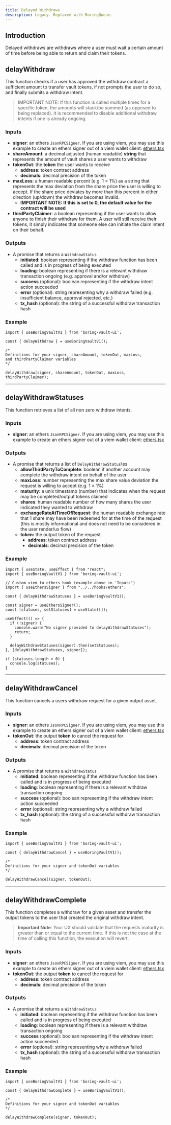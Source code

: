 ```yaml
---
title: Delayed Withdraws
description: Legacy. Replaced with BoringQueue.
---
```


## Introduction

Delayed withdraws are withdraws where a user must wait a certain amount of time before being able to return and claim their tokens.

## delayWithdraw

This function checks if a user has approved the withdraw contract a sufficient amount to transfer vault tokens, if not prompts the user to do so, and finally submits a withdraw intent.

> IMPORTANT NOTE: If this function is called multiple times for a specific token, the amounts will stack/be summed (as opposed to being replaced). It is recommended to disable additional withdraw intents if one is already ongoing.

### Inputs

- **signer**: an ethers `JsonRPCSigner`. If you are using viem, you may use this example to create an ethers signer out of a viem wallet client: [ethers.tsx](https://github.com/Se7en-Seas/boring-vault-ui/blob/main/src/hooks/ethers.tsx)
- **shareAmount**: a decimal adjusted (human readable) **string** that represents the amount of vault shares a user wants to withdraw
- **tokenOut**: the **token** the user wants to receive
    - **address**: token contract address
    - **decimals**: decimal precision of the token
- **maxLoss**: a human readable percent (e.g. 1 = 1%) as a string that represents the max deviation from the share price the user is willing to accept. If the share price deviates by more than this percent in either direction (up/down) the withdraw becomes invalid.
    - **IMPORTANT NOTE:  If this is set to 0, the default value for the contract will be used**
- **thirdPartyClaimer**: a boolean representing if the user wants to allow anyone to finish their withdraw for them. A user will still receive their tokens, it simply indicates that someone else can initiate the claim intent on their behalf.

### Outputs

- A promise that returns a `WithdrawStatus`
  - **initiated**: boolean representing if the withdraw function has been called and is in progress of being executed
  - **loading**: boolean representing if there is a relevant withdraw transaction ongoing (e.g. approval and/or withdraw)
  - **success** (optional): boolean representing if the withdraw intent action succeeded
  - **error** (optional): string representing why a withdraw failed (e.g. insufficient balance, approval rejected, etc.)
  - **tx_hash** (optional): the string of a successful withdraw transaction hash

### Example

```tsx
import { useBoringVaultV1 } from 'boring-vault-ui';

const { delayWithdraw } = useBoringVaultV1();

/*
Definitions for your signer, shareAmount, tokenOut, maxLoss,
and thirdPartyClaimer variables
*/

delayWithdraw(signer, shareAmount, tokenOut, maxLoss, thirdPartyClaimer);
```


---

## delayWithdrawStatuses

This function retrieves a list of all non zero withdraw intents.

### Inputs

- **signer**: an ethers `JsonRPCSigner`. If you are using viem, you may use this example to create an ethers signer out of a viem wallet client: [ethers.tsx](https://github.com/Se7en-Seas/boring-vault-ui/blob/main/src/hooks/ethers.tsx)

### Outputs

- A promise that returns a list of `DelayWithdrawStatus`\es
    - **allowThirdPartyToComplete**: boolean if another account may complete the withdraw intent on behalf of the user
    - **maxLoss**: number representing the max share value deviation the request is willing to accept (e.g. 1 = 1%)
    - **maturity**: a unix timestamp (number) that indicates when the request may be completed/output tokens claimed
    - **shares**: human readable number of how many shares the user indicated they wanted to withdraw
    - **exchangeRateAtTimeOfRequest**: the human readable exchange rate that 1 share may have been redeemed for at the time of the request (this is mostly informational and does not need to be considered in the user render/ux flow)
    - **token:** the output token of the request
        - **address**: token contract address
        - **decimals**: decimal precision of the token

### Example

```tsx
import { useState, useEffect } from "react";
import { useBoringVaultV1 } from 'boring-vault-ui';

// Custom viem to ethers hook (example above in 'Inputs')
import { useEthersSigner } from "../../hooks/ethers";

const { delayWithdrawStatuses } = useBoringVaultV1();

const signer = useEthersSigner();
const [statuses, setStatuses] = useState([]);

useEffect(() => {
  if (!signer) {
    console.warn("No signer provided to delayWithdrawStatuses");
    return;
  }

  delayWithdrawStatuses(signer).then(setStatuses);
}, [delayWithdrawStatuses, signer]);

if (statuses.length > 0) {
  console.log(statuses);
}
```

---

## delayWithdrawCancel

This function cancels a users withdraw request for a given output asset.

### Inputs

- **signer**: an ethers `JsonRPCSigner`. If you are using viem, you may use this example to create an ethers signer out of a viem wallet client: [ethers.tsx](https://github.com/Se7en-Seas/boring-vault-ui/blob/main/src/hooks/ethers.tsx)
- **tokenOut**: the output **token** to cancel the request for
    - **address**: token contract address
    - **decimals**: decimal precision of the token

### Outputs

- A promise that returns a `WithdrawStatus`
    - **initiated**: boolean representing if the withdraw function has been called and is in progress of being executed
    - **loading**: boolean representing if there is a relevant withdraw transaction ongoing
    - **success** (optional): boolean representing if the withdraw intent action succeeded
    - **error** (optional): string representing why a withdraw failed
    - **tx_hash** (optional): the string of a successful withdraw transaction hash

### Example

```tsx
import { useBoringVaultV1 } from 'boring-vault-ui';

const { delayWithdrawCancel } = useBoringVaultV1();

/*
Definitions for your signer and tokenOut variables
*/

delayWithdrawCancel(signer, tokenOut);
```


---

## delayWithdrawComplete

This function completes a withdraw for a given asset and transfer the output tokens to the user that created the original withdraw intent.

> **Important Note**: Your UX should validate that the requests maturity is greater than or equal to the current time. If this is not the case at the time of calling this function, the execution will revert.

### Inputs

- **signer**: an ethers `JsonRPCSigner`. If you are using viem, you may use this example to create an ethers signer out of a viem wallet client: [ethers.tsx](https://github.com/Se7en-Seas/boring-vault-ui/blob/main/src/hooks/ethers.tsx)
- **tokenOut**: the output **token** to cancel the request for
    - **address**: token contract address
    - **decimals**: decimal precision of the token

### Outputs

- A promise that returns a `WithdrawStatus`
    - **initiated**: boolean representing if the withdraw function has been called and is in progress of being executed
    - **loading**: boolean representing if there is a relevant withdraw transaction ongoing
    - **success** (optional): boolean representing if the withdraw intent action succeeded
    - **error** (optional): string representing why a withdraw failed
    - **tx_hash** (optional): the string of a successful withdraw transaction hash

### Example

```tsx
import { useBoringVaultV1 } from 'boring-vault-ui';

const { delayWithdrawComplete } = useBoringVaultV1();

/*
Definitions for your signer and tokenOut variables
*/

delayWithdrawComplete(signer, tokenOut);
```
